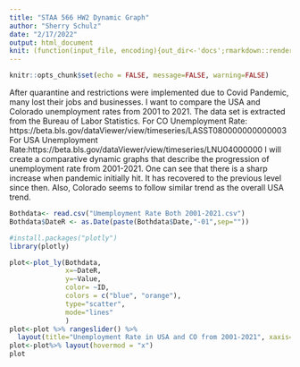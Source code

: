 ```yaml
---
title: "STAA 566 HW2 Dynamic Graph"
author: "Sherry Schulz"
date: "2/17/2022"
output: html_document
knit: (function(input_file, encoding){out_dir<-'docs';rmarkdown::render(input_file,encoding=encoding,output_file=file.path(dirname(input_file),out_dir, 'index.html'))})
---
```


```r
knitr::opts_chunk$set(echo = FALSE, message=FALSE, warning=FALSE)
```

After quarantine and restrictions were implemented due to Covid Pandemic, many lost their jobs and businesses. I want to compare the USA and Colorado unemployment rates from 2001 to 2021. The data set is extracted from the Bureau of Labor Statistics.
For CO Unemployment Rate: https://beta.bls.gov/dataViewer/view/timeseries/LASST080000000000003
For USA Unemployment Rate:https://beta.bls.gov/dataViewer/view/timeseries/LNU04000000
I will create a comparative dynamic graphs that describe the progression of unemployment rate from 2001-2021. One can see that there is a sharp increase when pandemic initially hit. It has recovered to the previous level since then. Also, Colorado seems to follow similar trend as the overall USA trend.

```r
Bothdata<- read.csv("Umemployment Rate Both 2001-2021.csv")
Bothdata$DateR <- as.Date(paste(Bothdata$Date,"-01",sep=""))
```

```r
#install.packages("plotly")
library(plotly)
```

```r
plot<-plot_ly(Bothdata,
              x=~DateR,
              y=~Value,
              color= ~ID,
              colors = c("blue", "orange"),
              type="scatter",
              mode="lines"
              )
plot<-plot %>% rangeslider() %>%
  layout(title="Unemployment Rate in USA and CO from 2001-2021", xaxis=list(title="Date"), yaxis=list(title="Unemployment Rate in %"))
plot<-plot%>% layout(hovermod = "x")
plot
```



